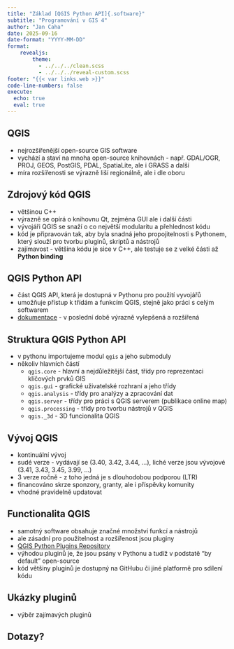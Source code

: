 ```yaml
---
title: "Základ [QGIS Python API]{.software}"
subtitle: "Programování v GIS 4"
author: "Jan Caha"
date: 2025-09-16
date-format: "YYYY-MM-DD"
format: 
    revealjs:
        theme: 
          - ../../../clean.scss 
          - ../../../reveal-custom.scss
footer: "{{< var links.web >}}"
code-line-numbers: false
execute:
  echo: true
  eval: true
---
```


## QGIS

- nejrozšířenější open-source GIS software
- vychází a staví na mnoha open-source knihovnách - např. [GDAL/OGR]{.software}, [PROJ]{.software}, [GEOS]{.software}, [PostGIS]{.software}, [PDAL]{.software}, [SpatiaLite]{.software}, ale i [GRASS]{.software} a další
- míra rozšířenosti se výrazně liší regionálně, ale i dle oboru

## Zdrojový kód QGIS

- většinou [C++]{.software}
- výrazně se opírá o knihovnu [Qt]{.software}, zejména GUI ale i další části
- vývojáři QGIS se snaží o co největší modularitu a přehlednost kódu
- kód je připravován tak, aby byla snadná jeho propojitelnosti s [Pythonem]{.software}, který slouží pro tvorbu pluginů, skriptů a nástrojů
- zajímavost - většina kódu je sice v C++, ale testuje se z velké části až **Python binding**

## QGIS Python API

- část QGIS API, která je dostupná v [Pythonu]{.software} pro použití vyvojářů
- umožňuje přístup k třídám a funkcím QGIS, stejně jako práci s celým softwarem
- [dokumentace](https://qgis.org/pyqgis/master/) - v poslední době výrazně vylepšená a rozšířená

## Struktura QGIS Python API

- v pythonu importujeme modul `qgis` a jeho submoduly
- několiv hlavních částí
  - `qgis.core` - hlavní a nejdůležitější část, třídy pro reprezentaci klíčových prvků GIS
  - `qgis.gui` - grafické uživatelské rozhraní a jeho třídy
  - `qgis.analysis` - třídy pro analýzy a zpracování dat
  - `qgis.server` - třídy pro práci s QGIS serverem (publikace online map)
  - `qgis.processing` - třídy pro tvorbu nástrojů v QGIS
  - `qgis._3d` - 3D funcionalita QGIS

## Vývoj QGIS

- kontinuální vývoj
- sudé verze - vydávají se (3.40, 3.42, 3.44, ...), liché verze jsou vývojové (3.41, 3.43, 3.45, 3.99, ...)
- 3 verze ročně - z toho jedná je s dlouhodobou podporou (LTR)
- financováno skrze sponzory, granty, ale i příspěvky komunity
- vhodné pravidelně updatovat

## Functionalita QGIS

- samotný software obsahuje značné množství funkcí a nástrojů
- ale zásadní pro použitelnost a rozšířenost jsou pluginy
- [QGIS Python Plugins Repository](https://plugins.qgis.org/plugins/?sort=-downloads)
- výhodou pluginů je, že jsou psány v Pythonu a tudíž v podstatě "by default" open-source
- kód většiny pluginů je dostupný na GitHubu či jiné platformě pro sdílení kódu

## Ukázky pluginů

- výběr zajímavých pluginů

## Dotazy?{.center}
